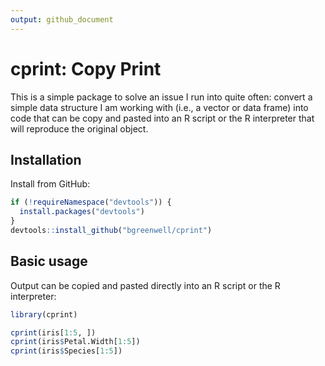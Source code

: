 ```yaml
---
output: github_document
---
```


# cprint: Copy Print

This is a simple package to solve an issue I run into quite often: convert a simple data structure I am working with (i.e., a vector or data frame) into code that can be copy and pasted into an R script or the R interpreter that will reproduce the original object.


## Installation

Install from GitHub:

```r
if (!requireNamespace("devtools")) {
  install.packages("devtools")
}
devtools::install_github("bgreenwell/cprint")
```


## Basic usage

Output can be copied and pasted directly into an R script or the R interpreter:

```r
library(cprint)

cprint(iris[1:5, ])
cprint(iris$Petal.Width[1:5])
cprint(iris$Species[1:5])
```
